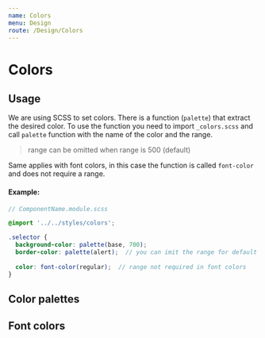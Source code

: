 ```yaml
---
name: Colors
menu: Design
route: /Design/Colors
---
```



# Colors


## Usage

We are using SCSS to set colors. There is a function (`palette`) that extract the desired color. To use the function you need to import 
```_colors.scss``` and call `palette` function with the name of the color and the range.

> range can be omitted when range is 500 (default)

Same applies with font colors, in this case the function is called ```font-color``` and does not require a range.


#### Example:

``` scss
// ComponentName.module.scss

@import '../../styles/colors';

.selector {
  background-color: palette(base, 700);
  border-color: palette(alert);  // you can imit the range for default color (500)
  
  color: font-color(regular);  // range not required in font colors
}
```

## Color palettes

<div style={{ display: 'flex', justifyContent: 'space-between', margin: '0 50px', flexWrap: 'wrap' }}>
  <Colors color="base" />
  <Colors color="lowlight" />
  <Colors color="feedback" />
  <Colors color="highlight" />
  <Colors color="success" />
  <Colors color="alert" />
  <Colors color="error" />
</div>

## Font colors

<FontColor color="light" />
<FontColor color="highlight" />
<FontColor color="lowlight" />
<FontColor color="disabled" />
<FontColor color="regular" />
<FontColor color="grey" />
<FontColor color="dark" />